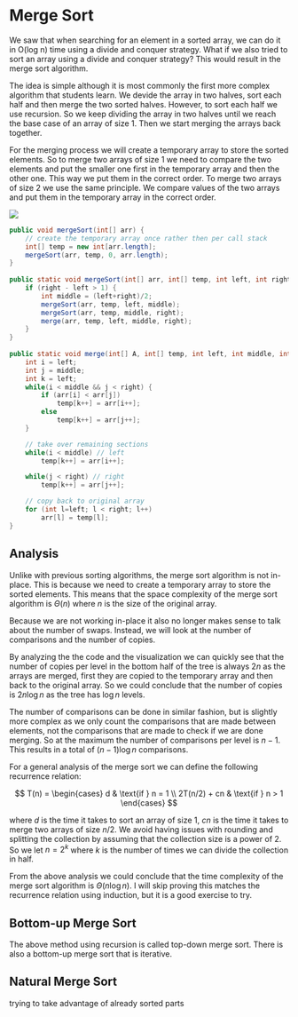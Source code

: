 
# Merge Sort

We saw that when searching for an element in a sorted array, we can do it in O(log n) time using a divide and conquer strategy. 
What if we also tried to sort an array using a divide and conquer strategy? This would result in the merge sort algorithm.

The idea is simple although it is most commonly the first more complex algorithm that students learn. We devide the 
array in two halves, sort each half and then merge the two sorted halves. However, to sort each half we use 
recursion. So we keep dividing the array in two halves until we reach the base case of an array of size 1. 
Then we start merging the arrays back together. 

For the merging process we will create a temporary array to store the sorted elements. So to merge two arrays of size 1 we need to compare the two elements 
and put the smaller one first in the temporary array and then the other one. This way we put them in the correct order. 
To merge two arrays of size 2 we use the same principle. We compare values of the two arrays and put them in the temporary array in the correct order.

<Image 
    src="/cs/algdMergeSort.png"
    caption="Visualization of the merge sort algorithm."
/>

```java
public void mergeSort(int[] arr) {
    // create the temporary array once rather then per call stack
    int[] temp = new int[arr.length];
    mergeSort(arr, temp, 0, arr.length);
}
  
public static void mergeSort(int[] arr, int[] temp, int left, int right) {
    if (right - left > 1) {
        int middle = (left+right)/2;
        mergeSort(arr, temp, left, middle);
        mergeSort(arr, temp, middle, right);
        merge(arr, temp, left, middle, right);
    }
}
  
public static void merge(int[] A, int[] temp, int left, int middle, int right) {
    int i = left;
    int j = middle;
    int k = left;
    while(i < middle && j < right) {
        if (arr[i] < arr[j])
            temp[k++] = arr[i++];
        else 
            temp[k++] = arr[j++];
    }

    // take over remaining sections
    while(i < middle) // left
        temp[k++] = arr[i++];

    while(j < right) // right
        temp[k++] = arr[j++];

    // copy back to original array
    for (int l=left; l < right; l++)
        arr[l] = temp[l];
}
```

## Analysis

Unlike with previous sorting algorithms, the merge sort algorithm is not in-place. This is because we need to 
create a temporary array to store the sorted elements. This means that the space complexity of the merge sort 
algorithm is $\Theta(n)$ where $n$ is the size of the original array.

Because we are not working in-place it also no longer makes sense to talk about the number of swaps. Instead, 
we will look at the number of comparisons and the number of copies. 

By analyzing the the code and the visualization we can quickly see that the number of copies per level in the bottom half 
of the tree is always $2n$ as the arrays are merged, first they are copied to the temporary array and then back to the original array. 
So we could conclude that the number of copies is $2n \log n$ as the tree has $\log n$ levels.

The number of comparisons can be done in similar fashion, but is slightly more complex as we only count the comparisons 
that are made between elements, not the comparisons that are made to check if we are done merging. So at the maximum the 
number of comparisons per level is $n-1$. This results in a total of $(n-1) \log n$ comparisons.

For a general analysis of the merge sort we can define the following recurrence relation:

$$
T(n) = \begin{cases}
    d & \text{if } n = 1 \\
    2T(n/2) + cn & \text{if } n > 1
\end{cases}
$$

where $d$ is the time it takes to sort an array of size 1, $cn$ is the time it takes to merge two arrays of size $n/2$.
We avoid having issues with rounding and splitting the collection by assuming that the collection size is a power of 2. 
So we let $n = 2^k$ where $k$ is the number of times we can divide the collection in half. 

From the above analysis we could conclude that the time complexity of the merge sort algorithm is $\Theta(n \log n)$. 
I will skip proving this matches the recurrence relation using induction, but it is a good exercise to try.

## Bottom-up Merge Sort

The above method using recursion is called top-down merge sort. There is also a bottom-up merge sort that is iterative.

## Natural Merge Sort

trying to take advantage of already sorted parts